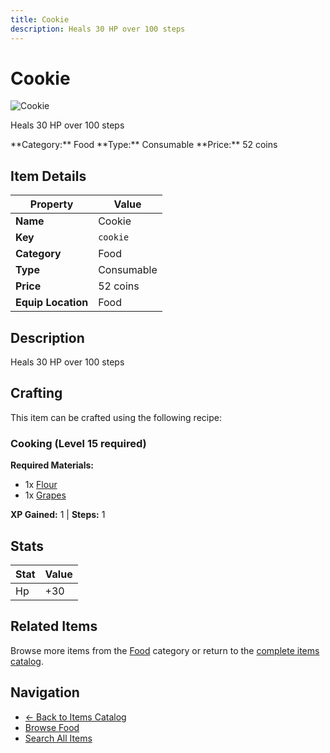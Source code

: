 ```yaml
---
title: Cookie
description: Heals 30 HP over 100 steps
---
```


# Cookie

<div className="flex items-start gap-6 mb-8">
  <div className="flex-shrink-0">
    <img src="/assets/resources/cooking/cookie.png" alt="Cookie" className="w-24 h-24 border rounded-lg" />
  </div>
  <div className="flex-1">
    <div className="space-y-2">
      <p className="text-lg text-muted-foreground">Heals 30 HP over 100 steps</p>
      <div className="flex flex-wrap gap-4 text-sm">
        <span className="px-2 py-1 bg-blue-100 dark:bg-blue-900 rounded-md">
          **Category:** Food
        </span>
        <span className="px-2 py-1 bg-green-100 dark:bg-green-900 rounded-md">
          **Type:** Consumable
        </span>
        <span className="px-2 py-1 bg-yellow-100 dark:bg-yellow-900 rounded-md">
          **Price:** 52 coins
        </span>
      </div>
    </div>
  </div>
</div>

## Item Details

| Property | Value |
|----------|-------|
| **Name** | Cookie |
| **Key** | `cookie` |
| **Category** | Food |
| **Type** | Consumable |
| **Price** | 52 coins |
| **Equip Location** | Food |

## Description

Heals 30 HP over 100 steps


## Crafting

This item can be crafted using the following recipe:

### Cooking (Level 15 required)

**Required Materials:**
- 1x [Flour](/docs/resources/individual/flour)
- 1x [Grapes](/docs/resources/individual/grapes)

**XP Gained:** 1 | **Steps:** 1

## Stats

| Stat | Value |
|------|-------|
| Hp | +30 |


## Related Items

Browse more items from the [Food](/docs/items#food) category or return to the [complete items catalog](/docs/items).

## Navigation

- [← Back to Items Catalog](/docs/items)
- [Browse Food](/docs/items#food)
- [Search All Items](/search)
